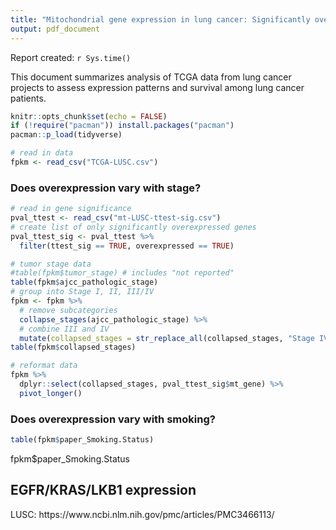 ```yaml
---
title: "Mitochondrial gene expression in lung cancer: Significantly overexpressed genes in LUSC"
output: pdf_document
---
```


Report created: `r Sys.time()`

This document summarizes analysis of TCGA data from lung cancer projects to assess expression patterns and survival among lung cancer patients.

```r
knitr::opts_chunk$set(echo = FALSE)
if (!require("pacman")) install.packages("pacman")
pacman::p_load(tidyverse)
```

```r
# read in data
fpkm <- read_csv("TCGA-LUSC.csv")
```

### Does overexpression vary with stage?

```r
# read in gene significance
pval_ttest <- read_csv("mt-LUSC-ttest-sig.csv")
# create list of only significantly overexpressed genes
pval_ttest_sig <- pval_ttest %>%
  filter(ttest_sig == TRUE, overexpressed == TRUE)
```

```r
# tumor stage data
#table(fpkm$tumor_stage) # includes "not reported"
table(fpkm$ajcc_pathologic_stage)
# group into Stage I, II, III/IV
fpkm <- fpkm %>%
  # remove subcategories
  collapse_stages(ajcc_pathologic_stage) %>%
  # combine III and IV
  mutate(collapsed_stages = str_replace_all(collapsed_stages, "Stage IV", "Stage III"))
table(fpkm$collapsed_stages)
```

```r
# reformat data
fpkm %>%
  dplyr::select(collapsed_stages, pval_ttest_sig$mt_gene) %>%
  pivot_longer()
```


### Does overexpression vary with smoking?

```r
table(fpkm$paper_Smoking.Status)
```


fpkm$paper_Smoking.Status

## EGFR/KRAS/LKB1 expression

LUSC: https://www.ncbi.nlm.nih.gov/pmc/articles/PMC3466113/
